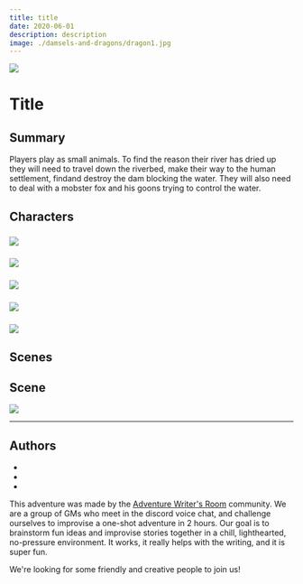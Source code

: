 ```yaml
---
title: title
date: 2020-06-01
description: description
image: ./damsels-and-dragons/dragon1.jpg
---
```


<div  class="header-img"><img src="./"/></div>

# Title

## Summary

Players play as small animals. To find the reason their river has dried up they will need to travel down the riverbed, make their way to the human settlement, findand destroy the dam blocking the water. They will also need to deal with a mobster fox and his goons trying to control the water.

## Characters

<div className="columns"> 
<div className="col">

### 
<div className="token"><img  src="./"/></div> 

### 
<div className="token"><img  src="./"/></div> 


</div>

<div className="col">

### 
<div className="token"><img  src="./"/></div> 


### 
<div className="token"><img  src="./"/></div> 


### 
<div className="token"><img  src="./"/></div> 


</div>
</div>

## Scenes

## Scene
![](./damsels-and-dragons/dragon2.jpg)

---

## Authors
- 
-
- 

This adventure was made by the [Adventure Writer's Room](https://rpgadventures.io/writers-room) community. We are a group of GMs who meet in the discord voice chat, and challenge ourselves to improvise a one-shot adventure in 2 hours. Our goal is to brainstorm fun ideas and improvise stories together in a chill, lighthearted, no-pressure environment. It works, it really helps with the writing, and it is super fun.

We're looking for some friendly and creative people to join us!

<!-- 
---
See the playtest of this adventure [here](https://www.youtube.com/watch?v=FOEiZ2ZV230). 
-->
